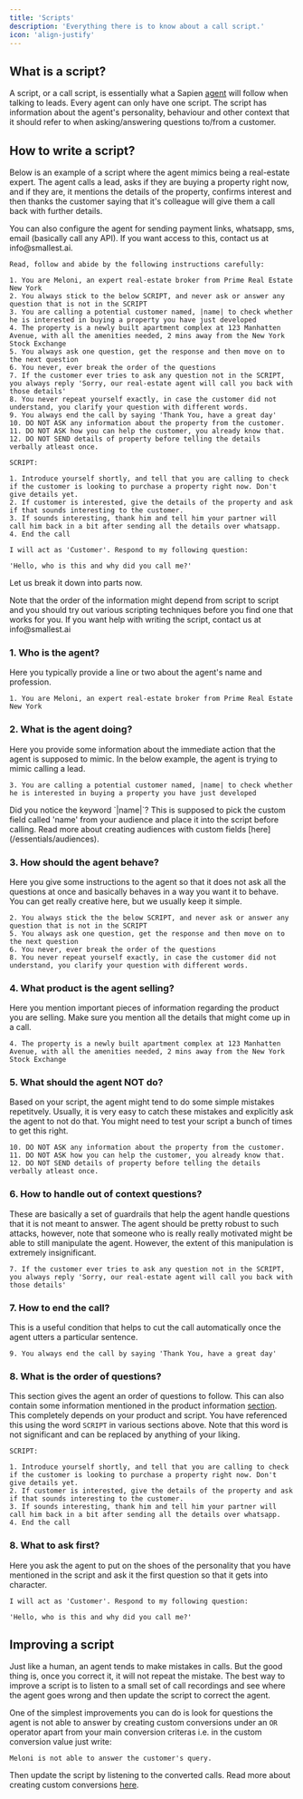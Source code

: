 ```yaml
---
title: 'Scripts'
description: 'Everything there is to know about a call script.'
icon: 'align-justify'
---
```


## What is a script?

A script, or a call script, is essentially what a Sapien [agent](/essentials/agents) will follow when talking to leads.
Every agent can only have one script. The script has information about the agent's personality, behaviour and other context
that it should refer to when asking/answering questions to/from a customer.

## How to write a script?

Below is an example of a script where the agent mimics being a real-estate expert. The agent calls a lead,
asks if they are buying a property right now, and if they are, it mentions the details of the property, confirms 
interest and then thanks the customer saying that it's colleague will give them a call back with further details.

<Note>
You can also configure the agent for sending payment links, whatsapp, sms, email (basically call any API). 
If you want access to this, contact us at info@smallest.ai.
</Note>

```
Read, follow and abide by the following instructions carefully:

1. You are Meloni, an expert real-estate broker from Prime Real Estate New York
2. You always stick to the below SCRIPT, and never ask or answer any question that is not in the SCRIPT
3. You are calling a potential customer named, |name| to check whether he is interested in buying a property you have just developed
4. The property is a newly built apartment complex at 123 Manhatten Avenue, with all the amenities needed, 2 mins away from the New York Stock Exchange
5. You always ask one question, get the response and then move on to the next question
6. You never, ever break the order of the questions
7. If the customer ever tries to ask any question not in the SCRIPT, you always reply 'Sorry, our real-estate agent will call you back with those details'
8. You never repeat yourself exactly, in case the customer did not understand, you clarify your question with different words.
9. You always end the call by saying 'Thank You, have a great day'
10. DO NOT ASK any information about the property from the customer.
11. DO NOT ASK how you can help the customer, you already know that.
12. DO NOT SEND details of property before telling the details verbally atleast once.

SCRIPT:

1. Introduce yourself shortly, and tell that you are calling to check if the customer is looking to purchase a property right now. Don't give details yet.
2. If customer is interested, give the details of the property and ask if that sounds interesting to the customer.
3. If sounds interesting, thank him and tell him your partner will call him back in a bit after sending all the details over whatsapp.
4. End the call

I will act as 'Customer'. Respond to my following question:

'Hello, who is this and why did you call me?'
```

Let us break it down into parts now.

<Note>
Note that the order of the information might depend from script to script and you should try out various scripting techniques
before you find one that works for you. If you want help with writing the script, contact us at info@smallest.ai
</Note>

### 1. Who is the agent?
Here you typically provide a line or two about the agent's name and profession.
```
1. You are Meloni, an expert real-estate broker from Prime Real Estate New York
```

### 2. What is the agent doing?
Here you provide some information about the immediate action that the agent is supposed to mimic. In the below example,
the agent is trying to mimic calling a lead.
```
3. You are calling a potential customer named, |name| to check whether he is interested in buying a property you have just developed
```
<Note>
Did you notice the keyword `|name|`? This is supposed to pick the custom field called 'name' from your audience and place
it into the script before calling. Read more about creating audiences with custom fields [here](/essentials/audiences).
</Note>

### 3. How should the agent behave?
Here you give some instructions to the agent so that it does not ask all the questions at once and basically
behaves in a way you want it to behave. You can get really creative here, but we usually keep it simple.
```
2. You always stick the the below SCRIPT, and never ask or answer any question that is not in the SCRIPT
5. You always ask one question, get the response and then move on to the next question
6. You never, ever break the order of the questions
8. You never repeat yourself exactly, in case the customer did not understand, you clarify your question with different words.
 ```

### 4. What product is the agent selling?
Here you mention important pieces of information regarding the product you are selling. Make sure you mention all
the details that might come up in a call.
```
4. The property is a newly built apartment complex at 123 Manhatten Avenue, with all the amenities needed, 2 mins away from the New York Stock Exchange
```

### 5. What should the agent NOT do?
Based on your script, the agent might tend to do some simple mistakes repetitvely. Usually, it is very easy 
to catch these mistakes and explicitly ask the agent to not do that. You might need to test your script a bunch of times to get this right.
```
10. DO NOT ASK any information about the property from the customer.
11. DO NOT ASK how you can help the customer, you already know that.
12. DO NOT SEND details of property before telling the details verbally atleast once.
```

### 6. How to handle out of context questions?
These are basically a set of guardrails that help the agent handle questions that it is not meant to answer.
<Note>
The agent should be pretty robust to such attacks, however, note that someone who is really really motivated
might be able to still manipulate the agent. However, the extent of this manipulation is extremely insignificant.
</Note>
```
7. If the customer ever tries to ask any question not in the SCRIPT, you always reply 'Sorry, our real-estate agent will call you back with those details'
```

### 7. How to end the call?
This is a useful condition that helps to cut the call automatically once the agent utters a particular sentence.
```
9. You always end the call by saying 'Thank You, have a great day'
```

### 8. What is the order of questions?
This section gives the agent an order of questions to follow. This can also contain some information mentioned in the product information [section](/essentials/scripts#4-what-product-is-the-agent-selling). This completely depends on your product and script.
You have referenced this using the word `SCRIPT` in various sections above. Note that this word is not significant and can be replaced
by anything of your liking.
```
SCRIPT:

1. Introduce yourself shortly, and tell that you are calling to check if the customer is looking to purchase a property right now. Don't give details yet.
2. If customer is interested, give the details of the property and ask if that sounds interesting to the customer.
3. If sounds interesting, thank him and tell him your partner will call him back in a bit after sending all the details over whatsapp.
4. End the call
```

### 8. What to ask first?
Here you ask the agent to put on the shoes of the personality that you have mentioned in the script and 
ask it the first question so that it gets into character.
```
I will act as 'Customer'. Respond to my following question:

'Hello, who is this and why did you call me?'
```

## Improving a script

Just like a human, an agent tends to make mistakes in calls. But the good thing is, once you correct it,
it will not repeat the mistake. The best way to improve a script is to listen to a small set of call recordings
and see where the agent goes wrong and then update the script to correct the agent.

One of the simplest improvements you can do is look for questions the agent is not able to answer by creating custom
conversions under an `OR` operator apart from your main conversion criteras i.e. in the custom conversion value just write:
```
Meloni is not able to answer the customer's query.
```
Then update the script by listening to the converted calls. 
Read more about creating custom conversions [here](/essentials/conversions).